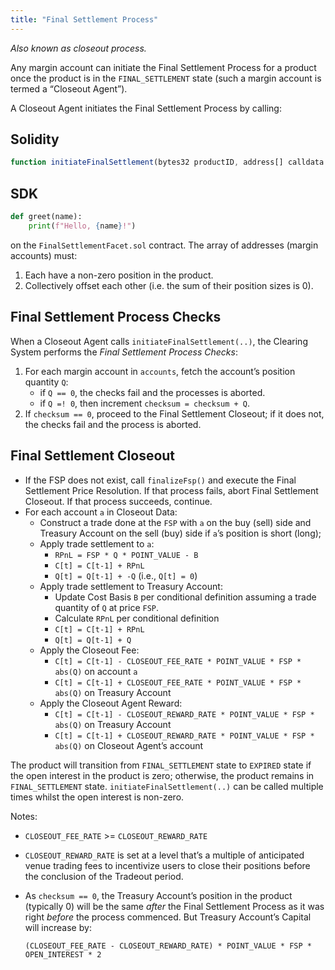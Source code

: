 ```yaml
---
title: "Final Settlement Process"
---
```


_Also known as closeout process._

Any margin account can initiate the Final Settlement Process for a
product once the product is in the `FINAL_SETTLEMENT` state (such a margin account is termed a "Closeout Agent").

A Closeout Agent initiates the Final Settlement Process by calling: 

:::: {.panel-tabset}
## Solidity
```javascript
function initiateFinalSettlement(bytes32 productID, address[] calldata accounts) external override
```
## SDK
```python
def greet(name):
    print(f"Hello, {name}!")
```
:::


on the `FinalSettlementFacet.sol` contract. The array of addresses (margin accounts) must:

1. Each have a non-zero position in the product.
2. Collectively offset each other (i.e. the sum of their position sizes is 0).

## Final Settlement Process Checks

When a Closeout Agent calls `initiateFinalSettlement(..)`, the
Clearing System performs the _Final Settlement Process Checks_:

1. For each margin account in `accounts`, fetch the account's position
   quantity `Q`:
   - if `Q == 0`, the checks fail and the processes is aborted. 
   - if `Q =! 0`, then increment `checksum = checksum + Q`.
2. If `checksum == 0`, proceed to the Final Settlement Closeout; if it
	does not, the checks fail and the process is aborted.

## Final Settlement Closeout

- If the FSP does not exist, call `finalizeFsp()` and execute the Final Settlement Price Resolution. If that process fails, abort Final Settlement Closeout. If that process succeeds, continue.
- For each account `a` in Closeout Data:
  - Construct a trade done at the `FSP` with `a` on the buy (sell) side
	and Treasury Account on the sell (buy) side if `a`'s position is
	short (long);
  - Apply trade settlement to `a`:
	  - `RPnL = FSP * Q * POINT_VALUE - B`
	  - `C[t] = C[t-1] + RPnL`
	  - `Q[t] = Q[t-1] + -Q` (i.e., `Q[t] = 0`)
  - Apply trade settlement to Treasury Account:
      - Update Cost Basis `B` per conditional definition assuming a
        trade quantity of `Q` at price `FSP`.
	  - Calculate `RPnL` per conditional definition
	  - `C[t] = C[t-1] + RPnL`
	  - `Q[t] = Q[t-1] + Q`
  - Apply the Closeout Fee: 
	- `C[t] = C[t-1] - CLOSEOUT_FEE_RATE * POINT_VALUE * FSP * abs(Q)` on account `a`
	- `C[t] = C[t-1] + CLOSEOUT_FEE_RATE * POINT_VALUE * FSP * abs(Q)` on Treasury Account
  - Apply the Closeout Agent Reward:
	- `C[t] = C[t-1] - CLOSEOUT_REWARD_RATE * POINT_VALUE * FSP * abs(Q)` on Treasury Account
	- `C[t] = C[t-1] + CLOSEOUT_REWARD_RATE * POINT_VALUE * FSP * abs(Q)` on Closeout Agent's account

The product will transition from `FINAL_SETTLEMENT` state
to `EXPIRED` state if the open interest in the product is zero; 
otherwise, the product remains in `FINAL_SETTLEMENT` state. 
`initiateFinalSettlement(..)` can be called multiple times whilst
the open interest is non-zero.

Notes:

- `CLOSEOUT_FEE_RATE` >= `CLOSEOUT_REWARD_RATE`
- `CLOSEOUT_REWARD_RATE` is set at a level that's a multiple of
  anticipated venue trading fees to incentivize users 
  to close their positions before the conclusion of the Tradeout period.
- As `checksum == 0`, the Treasury Account's position in the product
  (typically 0) will be the same _after_ the Final Settlement Process
  as it was right _before_ the process commenced. But Treasury
  Account's Capital will increase by:
  ```
  (CLOSEOUT_FEE_RATE - CLOSEOUT_REWARD_RATE) * POINT_VALUE * FSP * OPEN_INTEREST * 2
  ```